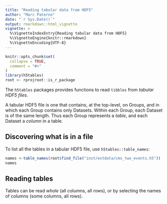 ```yaml
---
title: "Reading tabular data from HDF5"
author: "Marc Paterno"
date: "`r Sys.Date()`"
output: rmarkdown::html_vignette
vignette: >
  %\VignetteIndexEntry{Reading tabular data from HDF5}
  %\VignetteEngine{knitr::rmarkdown}
  %\VignetteEncoding{UTF-8}
---
```


```r
knitr::opts_chunk$set(
  collapse = TRUE,
  comment = "#>"
)
library(h5tables)
root <- rprojroot::is_r_package

```

The `h5tables` packages provides functions to read `tibbles` from *tabular HDF5 files*.

A tabular HDF5 file is one that contains, at the top-level, on Groups,
and in which each Group contains only Datasets.
Within each Group, each Dataset is of the same length.
Thus each Group represents a *table*, and each Dataset a *column* in a table.

## Discovering what is in a file

To list all the tables in a tabular HDF5 file, use `h5tables::table_names`:

```r
names <-table_names(root$find_file("inst/extdata/cms_two_events.h5"))
names
```


## Reading tables

Tables can be read *whole* (all columns, all rows),
or by selecting the names of columns (some columns, all rows).